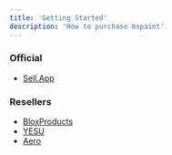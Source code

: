 ```yaml
---
title: 'Getting Started'
description: 'How to purchase mspaint'
---
```


### Official
- [Sell.App](/purchase/sellapp)

### Resellers
- [BloxProducts](/purchase/bloxproducts)
- [YESU](/purchase/YESU)
- [Aero](/purchase/aero)